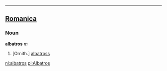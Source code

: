 ----

==[[Romanica]]==
===Noun===
<b>albatros</b> ''m''
#[Ornith.] [[albatross]]

[[nl:albatros]]
[[pl:Albatros]]